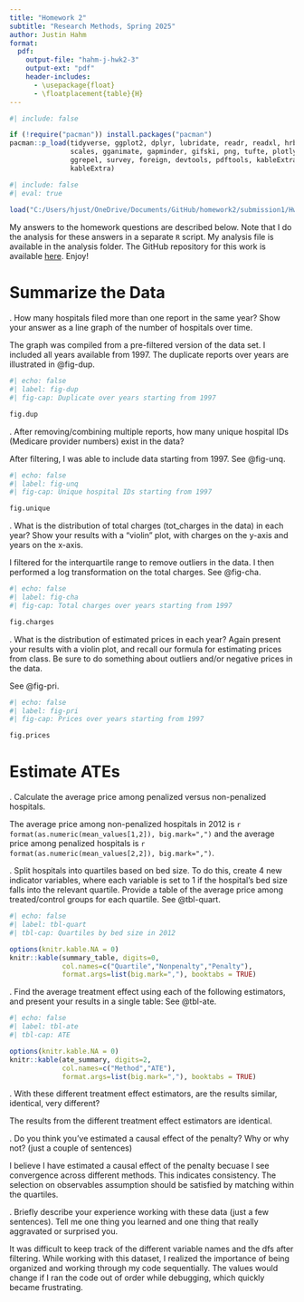 ```yaml
---
title: "Homework 2"
subtitle: "Research Methods, Spring 2025"
author: Justin Hahm
format:
  pdf:
    output-file: "hahm-j-hwk2-3"
    output-ext: "pdf"
    header-includes:
      - \usepackage{float}
      - \floatplacement{table}{H}
---
```


```r
#| include: false

if (!require("pacman")) install.packages("pacman")
pacman::p_load(tidyverse, ggplot2, dplyr, lubridate, readr, readxl, hrbrthemes, fixest,
               scales, gganimate, gapminder, gifski, png, tufte, plotly, OECD,
               ggrepel, survey, foreign, devtools, pdftools, kableExtra, modelsummary,
               kableExtra)
```



```r
#| include: false
#| eval: true
 
load("C:/Users/hjust/OneDrive/Documents/GitHub/homework2/submission1/Hwk2_workspace.Rdata")
```


My answers to the homework questions are described below. Note that I do the analysis for these answers in a separate `R` script. My analysis file is available in the analysis folder. The GitHub repository for this work is available [here](https://github.com/HJHAHM1/homework2.git). Enjoy!


\newpage
# Summarize the Data
\noindent 1. How many hospitals filed more than one report in the same year? Show your answer as a line graph of the number of hospitals over time. <br>

The graph was compiled from a pre-filtered version of the data set. I included all years available from 1997. The duplicate reports over years are illustrated in @fig-dup. 

```r
#| echo: false
#| label: fig-dup
#| fig-cap: Duplicate over years starting from 1997

fig.dup

```

\newpage
\noindent 2. After removing/combining multiple reports, how many unique hospital IDs (Medicare provider numbers) exist in the data?

After filtering, I was able to include data starting from 1997. See @fig-unq.
```r
#| echo: false
#| label: fig-unq
#| fig-cap: Unique hospital IDs starting from 1997

fig.unique

```

\newpage
\noindent 3. What is the distribution of total charges (tot_charges in the data) in each year? Show your results with a “violin” plot, with charges on the y-axis and years on the x-axis. 

I filtered for the interquartile range to remove outliers in the data. I then performed a log transformation on the total charges. See @fig-cha.
```r
#| echo: false
#| label: fig-cha
#| fig-cap: Total charges over years starting from 1997

fig.charges

```

\newpage
\noindent 4. What is the distribution of estimated prices in each year? Again present your results with a violin plot, and recall our formula for estimating prices from class. Be sure to do something about outliers and/or negative prices in the data.

See @fig-pri.
```r
#| echo: false
#| label: fig-pri
#| fig-cap: Prices over years starting from 1997

fig.prices
```


\newpage
# Estimate ATEs

\noindent 5. Calculate the average price among penalized versus non-penalized hospitals.

The average price among non-penalized hospitals in 2012 is `r format(as.numeric(mean_values[1,2]), big.mark=",")` and the average price among penalized hospitals is `r format(as.numeric(mean_values[2,2]), big.mark=",")`.

\noindent 6. Split hospitals into quartiles based on bed size. To do this, create 4 new indicator variables, where each variable is set to 1 if the hospital’s bed size falls into the relevant quartile. Provide a table of the average price among treated/control groups for each quartile. See @tbl-quart.
```r
#| echo: false
#| label: tbl-quart
#| tbl-cap: Quartiles by bed size in 2012

options(knitr.kable.NA = 0)
knitr::kable(summary_table, digits=0,
             col.names=c("Quartile","Nonpenalty","Penalty"),
             format.args=list(big.mark=","), booktabs = TRUE)
```

\newpage
\noindent 7. Find the average treatment effect using each of the following estimators, and present your results in a single table: See @tbl-ate.
```r
#| echo: false
#| label: tbl-ate
#| tbl-cap: ATE 

options(knitr.kable.NA = 0)
knitr::kable(ate_summary, digits=2,
             col.names=c("Method","ATE"),
             format.args=list(big.mark=","), booktabs = TRUE)
```

\newpage
\noindent 8. With these different treatment effect estimators, are the results similar, identical, very different?

\indent The results from the different treatment effect estimators are identical. 

\noindent 9. Do you think you’ve estimated a causal effect of the penalty? Why or why not? (just a couple of sentences)

\indent I believe I have estimated a causal effect of the penalty becuase I see convergence across different methods. This indicates consistency. The selection on observables assumption should be satisfied by matching within the quartiles.

\noindent 10. Briefly describe your experience working with these data (just a few sentences). Tell me one thing you learned and one thing that really aggravated or surprised you.

\indent It was difficult to keep track of the different variable names and the dfs after filtering. While working with this dataset, I realized the importance of being organized and working through my code sequentially. The values would change if I ran the code out of order while debugging, which quickly became frustrating.